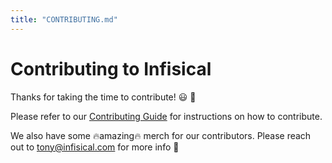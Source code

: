 ```yaml
---
title: "CONTRIBUTING.md"
---
```


# Contributing to Infisical

Thanks for taking the time to contribute! 😃 🚀

Please refer to our [Contributing Guide](https://infisical.com/docs/contributing/getting-started/overview) for instructions on how to contribute.

We also have some 🔥amazing🔥 merch for our contributors. Please reach out to tony@infisical.com for more info 👀
